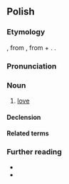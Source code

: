 ==Polish==

===Etymology===
{{inh+|pl|zlw-opl|miłość}}, from {{inh|pl|sla-pro|*milostь}}, from {{m|sla-pro|*milъ||sweet, dear}} + {{m|sla-pro|*-ostь}}. {{surf|pl|miły|-ość}}.

===Pronunciation===
{{pl-p|a=Pl-miłość.ogg}}

===Noun===
{{pl-noun|f}}

# [[love]]

====Declension====
{{pl-decl-noun-f}}

====Related terms====
{{col3|pl|miłosny|miłośnik|miłośniczka|miłostka|miłować}}

===Further reading===
* {{R:pl:WSJP}}
* {{R:pl:PWN}}

{{C|pl|Love}}